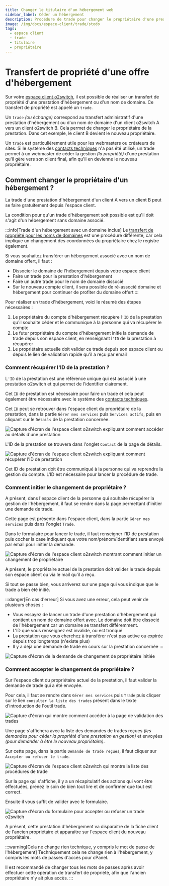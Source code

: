 ```yaml
---
title: Changer le titulaire d'un hébergement web
sidebar_label: Céder un hébergement
description: Procédure de trade pour changer le propriétaire d'une prestation d'hébergement chez o2switch.
image: /img/docs/espace-client/trade/stodo
tags:
  - espace client
  - trade 
  - titulaire
  - propriétaire
---
```


# Transfert de propriété d'une offre d'hébergement

Sur votre [espace client o2switch](https://clients.o2switch.fr/auth/connexion), il est possible de réaliser un transfert
de propriété d'une prestation d'hébergement ou d'un nom de domaine. Ce transfert de propriété est appelé un `trade`.

Un `trade` *(ou échange)* correspond au transfert administratif d'une prestation d'hébergement ou d'un nom de domaine
d'un client o2switch A vers un client o2switch B. Cela permet de changer le propriétaire de la prestation. Dans cet
exemple, le client B devient le nouveau propriétaire.

Un `trade` est particulièrement utile pour les webmasters ou créateurs de sites. Si le système des [contacts
techniques](/espace-client/gestion-contact/technique) n'a pas été utilisé, un trade permet à un webmaster de céder la
gestion *(la propriété)* d'une prestation qu'il gère vers son client final, afin qu'il en devienne le nouveau
propriétaire.

## Comment changer le propriétaire d'un hébergement ?


La trade d'une prestation d'hébergement d'un client A vers un client B peut se faire gratuitement depuis l'espace
client.

La condition pour qu'un trade d'hébergement soit possible est qu'il doit s'agit d'un hébergement sans domaine associé. 

:::info[Trade d'un hébergement avec un domaine inclus]
Le [transfert de propriété pour les noms de domaines](/espace-client/trade/ceder-nom-de-domaine) est une procédure
différente, car cela implique un changement des coordonnées du propriétaire chez le registre également. 

Si vous souhaitez transférer un hébergement associé avec un nom de domaine offert, il faut : 
- Dissocier le domaine de l'hébergement depuis votre espace client
- Faire un trade pour la prestation d'hébergement
- Faire un autre trade pour le nom de domaine dissocié 
- Sur le nouveau compte client, il sera possible de ré-associé domaine et hébergement pour continuer de profiter du
domaine offert 
:::

Pour réaliser un trade d'hébergement, voici le résumé des étapes nécessaires :
1. Le propriétaire du compte d'hébergement récupère l`'ID` de la prestation qu'il souhaite céder et le communique à la
  personne qui va récupérer le compte
2. Le futur propriétaire du compte d'hébergement initie la demande de trade depuis son espace client, en renseignant
  l`'ID` de la prestation à récupérer
3. Le propriétaire actuelle doit valider ce trade depuis son espace client ou depuis le lien de validation rapide qu'il
  a reçu par email 

### Comment récupérer l'ID de la prestation ?

L`'ID` de la prestation est une référence unique qui est associé à une prestation o2switch et qui permet de l'identifier
clairement. 

Cet `ID` de prestation est nécessaire pour faire un trade et cela peut également être nécessaire avec le système des
[contacts techniques](/espace-client/gestion-contact/technique). 

Cet `ID` peut se retrouver dans l'espace client du propriétaire de la prestation, dans la partie `Gérer mes services`
puis `Services actifs`, puis en cliquant sur le `Détails` de la prestation concernée. 


<Image
    src="/img/docs/espace-client/trade/detail-prestation.png"
    title="Comment accéder au détails d'une prestation o2switch"
    caption="Procédure pour accéder au détails d'une prestation o2switch"
    alt="Capture d'écran de l'espace client o2switch expliquant comment accéder au détails d'une prestation"
/>

L'ID de la prestation se trouvera dans l'onglet `Contact` de la page de détails. 

<Image
    src="/img/docs/espace-client/trade/id-prestation-o2switch.png"
    title="Comment récupérer l'ID de prestation o2switch"
    caption="Récupération de l'ID de prestation"
    alt="Capture d'écran de l'espace client o2switch expliquant comment récupérer l'ID de prestation"
/>

Cet ID de prestation doit être communiqué à la personne qui va reprendre la gestion du compte. L'ID est nécessaire
pour lancer la procédure de trade.

### Comment initier le changement de propriétaire ?

A présent, dans l'espace client de la personne qui souhaite récupérer la gestion de l'hébergement, il faut se rendre
dans la page permettant d'initier une demande de trade. 

Cette page est présente dans l'espace client, dans la partie `Gérer mes services` puis dans l'onglet `Trade`. 

Dans le formulaire pour lancer le trade, il faut renseigner l'ID de prestation puis cocher la case indiquant que votre
nom/prénom/identifiant sera envoyé par email pour initier la demande. 

<Image
    src="/img/docs/espace-client/trade/o2switch-initier-changement-proprietaire.png"
    title="Comment initier le changement de propriétaire d'une offre o2switch"
    caption="Comment initier la demande de changement de propriétaire, ou trade, dans l'espace client o2switch"
    alt="Capture d'écran de l'espace client o2switch montrant comment initier un changement de propriétaire"
/>

A présent, le propriétaire actuel de la prestation doit valider le trade depuis son espace client ou via le mail 
qu'il a reçu. 

Si tout se passe bien, vous arriverez sur une page qui vous indique que le trade a bien été initié.

:::danger[En cas d'erreur]
Si vous avez une erreur, cela peut venir de plusieurs choses : 
  * Vous essayez de lancer un trade d'une prestation d'hébergement qui contient un nom de domaine offert avec. Le
    domaine doit être dissocié de l'hébergement car un domaine se transfert différemment. 
  * L'ID que vous renseignez est invalide, ou est tronqué
  * La prestation que vous cherchez à transférer n'est pas active ou expirée depuis trop longtemps (n'existe plus)
  * Il y a déjà une demande de trade en cours sur la prestation concernée
:::

<Image
    src="/img/docs/espace-client/trade/o2switch-trade-initie.png"
    title="La demande de trade a été initiée"
    caption="La demande de changement de propriétaire pour la prestation d'hébergement a été initiée"
    alt="Capture d'écran de la demande de changement de propriétaire initiée"
/>

### Comment accepter le changement de propriétaire ?

Sur l'espace client du propriétaire actuel de la prestation, il faut valider la demande de trade qui a été envoyée.

Pour cela, il faut se rendre dans `Gérer mes services` puis `Trade` puis cliquer sur le lien `consulter la liste des
trades` présent dans le texte d'introduction de l'outil trade.

<Image
    src="/img/docs/espace-client/trade/validation-trade-o2switch.png"
    title="Lien pour accéder aux validations des trades"
    caption="Comment valider une demande de trade réceptionnée ?"
    alt="Capture d'écran qui montre comment accéder à la page de validation des trades"
/>

Une page s'affichera avec la liste des demandes de trades reçues *(les demandes pour céder la propriété d'une prestation
en gestion)* et envoyées *(pour demander à être le nouveau propriétaire)*. 

Sur cette page, dans la partie `Demande de trade reçues`, il faut cliquer sur `Accepter ou refuser le trade`. 

<Image
    src="/img/docs/espace-client/trade/validation-demande-trade-o2switch.png"
    title="Liste des procédures de trades en cours"
    caption="Liste des procédudes de trades en attente ou à valider"
    alt="Capture d'écran de l'espace client o2switch qui montre la liste des procédures de trade"
/>

Sur la page qui s'affiche, il y a un récapitulatif des actions qui vont être effectuées, prenez le soin de bien 
tout lire et de confirmer que tout est correct. 

Ensuite il vous suffit de valider avec le formulaire.



<Image
    src="/img/docs/espace-client/trade/accepter-changement-proprietaire-o2switch.png"
    title="Accepter ou refuser une demande de trade"
    caption="Comment accepter ou refuser une demande de changement de propriétaire chez o2switch"
    alt="Capture d'écran du formulaire pour accepter ou refuser un trade o2switch"
/>

A présent, cette prestation d'hébergement va disparaitre de la fiche client de l'ancien propriétaire et apparaitre sur
l'espace client du nouveau propriétaire.

:::warning[Cela ne change rien technique, y compris le mot de passe de l'hébergement]
Techniquement cela ne change rien à l'hébergement, y compris les mots de passes d'accès pour cPanel. 

Il est recommandé de changer tous les mots de passes après avoir effectuer cette opération de transfert de propriété,
afin que l'ancien propriétaire n'y ait plus accès. 
:::